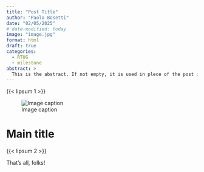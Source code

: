 ```yaml
---
title: "Post Title"
author: "Paolo Bosetti"
date: "02/05/2025"
# date-modified: today
image: "image.jpg"
format: html
draft: true
categories: 
  - RTUG
  - milestone
abstract: >
  This is the abstract. If not empty, it is used in plece of the post initial paragraph to build the post preview in the posts listing.
---
```


{{< lipsum 1 >}}


:::column-margin
![Image caption](image.jpg)
:::

# Main title

{{< lipsum 2 >}}


:::thatsall
That's all, folks!
:::